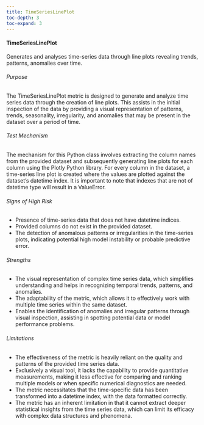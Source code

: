 ```yaml
---
title: TimeSeriesLinePlot
toc-depth: 3
toc-expand: 3
---
```






 
#### TimeSeriesLinePlot

Generates and analyses time-series data through line plots revealing trends, patterns, anomalies over time.

###### Purpose

The TimeSeriesLinePlot metric is designed to generate and analyze time series data through the creation of line
plots. This assists in the initial inspection of the data by providing a visual representation of patterns, trends,
seasonality, irregularity, and anomalies that may be present in the dataset over a period of time.

###### Test Mechanism

The mechanism for this Python class involves extracting the column names from the provided dataset and subsequently
generating line plots for each column using the Plotly Python library. For every column in the dataset, a
time-series line plot is created where the values are plotted against the dataset's datetime index. It is important
to note that indexes that are not of datetime type will result in a ValueError.

###### Signs of High Risk

- Presence of time-series data that does not have datetime indices.
- Provided columns do not exist in the provided dataset.
- The detection of anomalous patterns or irregularities in the time-series plots, indicating potential high model
instability or probable predictive error.

###### Strengths

- The visual representation of complex time series data, which simplifies understanding and helps in recognizing
temporal trends, patterns, and anomalies.
- The adaptability of the metric, which allows it to effectively work with multiple time series within the same
dataset.
- Enables the identification of anomalies and irregular patterns through visual inspection, assisting in spotting
potential data or model performance problems.

###### Limitations

- The effectiveness of the metric is heavily reliant on the quality and patterns of the provided time series data.
- Exclusively a visual tool, it lacks the capability to provide quantitative measurements, making it less effective
for comparing and ranking multiple models or when specific numerical diagnostics are needed.
- The metric necessitates that the time-specific data has been transformed into a datetime index, with the data
formatted correctly.
- The metric has an inherent limitation in that it cannot extract deeper statistical insights from the time series
data, which can limit its efficacy with complex data structures and phenomena.




 